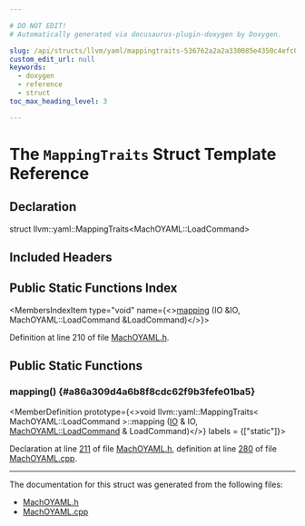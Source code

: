 ```yaml
---

# DO NOT EDIT!
# Automatically generated via docusaurus-plugin-doxygen by Doxygen.

slug: /api/structs/llvm/yaml/mappingtraits-536762a2a2a330085e4350c4efc0f811
custom_edit_url: null
keywords:
  - doxygen
  - reference
  - struct
toc_max_heading_level: 3

---
```





# The `MappingTraits` Struct Template Reference

<DoxygenPage pluginConfig={pluginConfig}>



## Declaration

<CodeBlock>struct llvm::yaml::MappingTraits&lt;MachOYAML::LoadCommand&gt;</CodeBlock>

## Included Headers

<IncludesList>
<IncludesListItem
  filePath="llvm/ObjectYAML/MachOYAML.h"
  permalink="/docs/api/files/include/include/llvm/include/llvm/objectyaml/machoyaml-h"
  isLocal="true" />
</IncludesList>

## Public Static Functions Index

<MembersIndex>

<MembersIndexItem
  type="void"
  name={<><a href="#a86a309d4a6b8f8cdc62f9b3fefe01ba5">mapping</a> (IO &amp;IO, MachOYAML::LoadCommand &amp;LoadCommand)</>}>
</MembersIndexItem>

</MembersIndex>


Definition at line 210 of file <a href="/docs/api/files/include/include/llvm/include/llvm/objectyaml/machoyaml-h">MachOYAML.h</a>.

<SectionDefinition>

## Public Static Functions

### mapping() {#a86a309d4a6b8f8cdc62f9b3fefe01ba5}

<MemberDefinition
  prototype={<>void llvm::yaml::MappingTraits&lt; MachOYAML::LoadCommand &gt;::mapping (<a href="/docs/api/classes/llvm/yaml/io">IO</a> &amp; IO, <a href="/docs/api/structs/llvm/machoyaml/loadcommand">MachOYAML::LoadCommand</a> &amp; LoadCommand)</>}
  labels = {["static"]}>

Declaration at line <a href="/docs/api/files/include/include/llvm/include/llvm/objectyaml/machoyaml-h/#l00211">211</a> of file <a href="/docs/api/files/include/include/llvm/include/llvm/objectyaml/machoyaml-h">MachOYAML.h</a>, definition at line <a href="/docs/api/files/lib/lib/objectyaml/machoyaml-cpp/#l00280">280</a> of file <a href="/docs/api/files/lib/lib/objectyaml/machoyaml-cpp">MachOYAML.cpp</a>.
</MemberDefinition>

</SectionDefinition>

<hr/>

The documentation for this struct was generated from the following files:

<ul>
<li><a href="/docs/api/files/include/include/llvm/include/llvm/objectyaml/machoyaml-h">MachOYAML.h</a></li>
<li><a href="/docs/api/files/lib/lib/objectyaml/machoyaml-cpp">MachOYAML.cpp</a></li>
</ul>

</DoxygenPage>
